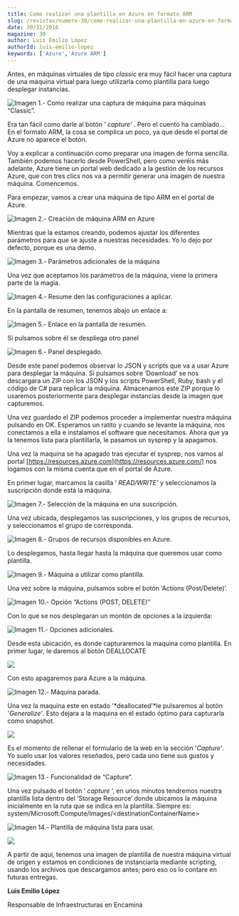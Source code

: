 ```yaml
---
title: Como realizar una plantilla en Azure en formato ARM
slug: /revistas/numero-30/como-realizar-una-plantilla-en-azure-en-formato-arm
date: 30/11/2016
magazine: 30
author: Luis Emilio López
authorId: luis-emilio-lopez
keywords: ['Azure','Azure ARM']
---
```






Antes, en máquinas virtuales de tipo *classic* era muy fácil hacer una captura de una máquina virtual para luego utilizarla como plantilla para luego desplegar instancias.

![Imagen 1.- Como realizar una captura de máquina para máquinas “Classic”.](../../../images/numero30/como-realizar-una-plantilla-en-azure-en-formato-arm/image1.png)

Era tan fácil como darle al botón ‘ *capture’* . Pero el cuento ha cambiado…En el formato ARM, la cosa se complica un poco, ya que desde el portal de Azure no aparece el botón.

Voy a explicar a continuación como preparar una imagen de forma sencilla. También podemos hacerlo desde PowerShell, pero como veréis más adelante, Azure tiene un portal web dedicado a la gestión de los recursos Azure, que con tres clics nos va a permitir generar una imagen de nuestra máquina. Comencemos.

Para empezar, vamos a crear una máquina de tipo ARM en el portal de Azure.

![Imagen 2.- Creación de máquina ARM en Azure](../../../images/numero30/como-realizar-una-plantilla-en-azure-en-formato-arm/image2.png)

Mientras que la estamos creando, podemos ajustar los diferentes parámetros para que se ajuste a nuestras necesidades. Yo lo dejo por defecto, porque es una demo.

![Imagen 3.- Parámetros adicionales de la máquina](../../../images/numero30/como-realizar-una-plantilla-en-azure-en-formato-arm/image3.png)

Una vez que aceptamos los parámetros de la máquina, viene la primera parte de la magia.

![Imagen 4.- Resume den las configuraciones a aplicar.](../../../images/numero30/como-realizar-una-plantilla-en-azure-en-formato-arm/image4.png)

En la pantalla de resumen, tenemos abajo un enlace a:

![Imagen 5.- Enlace en la pantalla de resumen.](../../../images/numero30/como-realizar-una-plantilla-en-azure-en-formato-arm/image5.png)

Si pulsamos sobre él se despliega otro panel

![Imagen 6.- Panel desplegado.](../../../images/numero30/como-realizar-una-plantilla-en-azure-en-formato-arm/image6.png)

Desde este panel podemos observar lo JSON y scripts que va a usar Azure para desplegar la máquina. Si pulsamos sobre ‘Download’ se nos descargara un ZIP con los JSON y los scripts PowerShell, Ruby, bash y el código de C# para replicar la máquina. Almacenamos este ZIP porque lo usaremos posteriormente para desplegar instancias desde la imagen que capturemos.

Una vez guardado el ZIP podemos proceder a implementar nuestra máquina pulsando en OK. Esperamos un ratito y cuando se levante la máquina, nos conectamos a ella e instalamos el software que necesitamos. Ahora que ya la tenemos lista para plantillarla, le pasamos un sysprep y la apagamos.

Una vez la maquina se ha apagado tras ejecutar el sysprep, nos vamos al portal [https://resources.azure.com](https://resources.azure.com/) nos logamos con la misma cuenta que en el portal de Azure.

En primer lugar, marcamos la casilla ‘ *READ/WRITE’* y seleccionamos la suscripción donde está la máquina.

![Imagen 7.- Selección de la máquina en una suscripción.](../../../images/numero30/como-realizar-una-plantilla-en-azure-en-formato-arm/image7.png)

Una vez ubicada, desplegamos las suscripciones, y los grupos de recursos, y seleccionamos el grupo de corresponda.

![Imagen 8.- Grupos de recursos disponibles en Azure.](../../../images/numero30/como-realizar-una-plantilla-en-azure-en-formato-arm/image8.png)

Lo desplegamos, hasta llegar hasta la máquina que queremos usar como plantilla.

![Imagen 9.- Máquina a utilizar como plantilla.](../../../images/numero30/como-realizar-una-plantilla-en-azure-en-formato-arm/image9.png)

Una vez sobre la máquina, pulsamos sobre el botón ‘Actions (Post/Delete)’.

![Imagen 10.- Opción “Actions (POST, DELETE)”](../../../images/numero30/como-realizar-una-plantilla-en-azure-en-formato-arm/image10.png)

Con lo que se nos desplegaran un montón de opciones a la izquierda:

![Imagen 11.- Opciones adicionales.](../../../images/numero30/como-realizar-una-plantilla-en-azure-en-formato-arm/image11.png)

Desde esta ubicación, es donde capturaremos la maquina como plantilla. En primer lugar, le daremos al botón DEALLOCATE

![](../../../images/numero30/como-realizar-una-plantilla-en-azure-en-formato-arm/image12.png)

Con esto apagaremos para Azure a la máquina.

![Imagen 12.- Máquina parada.](../../../images/numero30/como-realizar-una-plantilla-en-azure-en-formato-arm/image13.png)

Una vez la maquina este en estado '*deallocated'*le pulsaremos al botón '*Generalize'*. Esto dejara a la maquina en el estado óptimo para capturarla como snapshot.

![](../../../images/numero30/como-realizar-una-plantilla-en-azure-en-formato-arm/image14.png)

Es el momento de rellenar el formulario de la web en la sección '*Capture'*. Yo suelo usar los valores reseñados, pero cada uno tiene sus gustos y necesidades.

![Imagen 13.- Funcionalidad de “Capture”.](../../../images/numero30/como-realizar-una-plantilla-en-azure-en-formato-arm/image15.png)

Una vez pulsado el botón ‘ *capture* ’, en unos minutos tendremos nuestra plantilla lista dentro del ‘Storage Resource’ donde ubicamos la máquina inicialmente en la ruta que se indica en la plantilla. Siempre es: system/Microsoft.Compute/Images/&lt;destinationContainerName&gt;

![Imagen 14.- Plantilla de máquina lista para usar.](../../../images/numero30/como-realizar-una-plantilla-en-azure-en-formato-arm/image16.png)

![](../../../images/numero30/como-realizar-una-plantilla-en-azure-en-formato-arm/image17.png)

A partir de aquí, tenemos una imagen de plantilla de nuestra máquina virtual de origen y estamos en condiciones de instanciarla mediante scripting, usando los archivos que descargamos antes; pero eso os lo contare en futuras entregas.



**Luis Emilio López**

Responsable de Infraestructuras en Encamina

